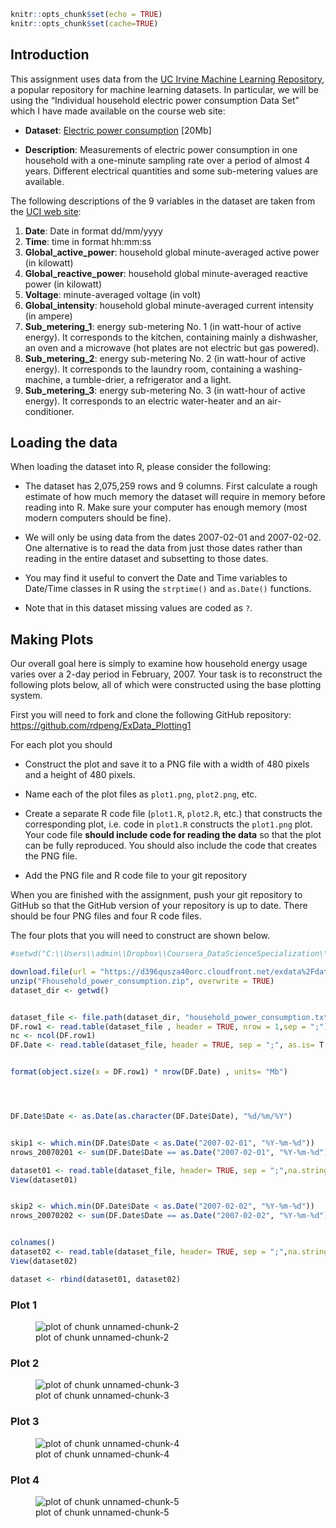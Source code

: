 
```r
knitr::opts_chunk$set(echo = TRUE)
knitr::opts_chunk$set(cache=TRUE)
```

## Introduction

This assignment uses data from
the <a href="http://archive.ics.uci.edu/ml/">UC Irvine Machine
Learning Repository</a>, a popular repository for machine learning
datasets. In particular, we will be using the "Individual household
electric power consumption Data Set" which I have made available on
the course web site:


* <b>Dataset</b>: <a href="https://d396qusza40orc.cloudfront.net/exdata%2Fdata%2Fhousehold_power_consumption.zip">Electric power consumption</a> [20Mb]

* <b>Description</b>: Measurements of electric power consumption in
one household with a one-minute sampling rate over a period of almost
4 years. Different electrical quantities and some sub-metering values
are available.


The following descriptions of the 9 variables in the dataset are taken
from
the <a href="https://archive.ics.uci.edu/ml/datasets/Individual+household+electric+power+consumption">UCI
web site</a>:

<ol>
<li><b>Date</b>: Date in format dd/mm/yyyy </li>
<li><b>Time</b>: time in format hh:mm:ss </li>
<li><b>Global_active_power</b>: household global minute-averaged active power (in kilowatt) </li>
<li><b>Global_reactive_power</b>: household global minute-averaged reactive power (in kilowatt) </li>
<li><b>Voltage</b>: minute-averaged voltage (in volt) </li>
<li><b>Global_intensity</b>: household global minute-averaged current intensity (in ampere) </li>
<li><b>Sub_metering_1</b>: energy sub-metering No. 1 (in watt-hour of active energy). It corresponds to the kitchen, containing mainly a dishwasher, an oven and a microwave (hot plates are not electric but gas powered). </li>
<li><b>Sub_metering_2</b>: energy sub-metering No. 2 (in watt-hour of active energy). It corresponds to the laundry room, containing a washing-machine, a tumble-drier, a refrigerator and a light. </li>
<li><b>Sub_metering_3</b>: energy sub-metering No. 3 (in watt-hour of active energy). It corresponds to an electric water-heater and an air-conditioner.</li>
</ol>

## Loading the data





When loading the dataset into R, please consider the following:

* The dataset has 2,075,259 rows and 9 columns. First
calculate a rough estimate of how much memory the dataset will require
in memory before reading into R. Make sure your computer has enough
memory (most modern computers should be fine).

* We will only be using data from the dates 2007-02-01 and
2007-02-02. One alternative is to read the data from just those dates
rather than reading in the entire dataset and subsetting to those
dates.

* You may find it useful to convert the Date and Time variables to
Date/Time classes in R using the `strptime()` and `as.Date()`
functions.

* Note that in this dataset missing values are coded as `?`.


## Making Plots

Our overall goal here is simply to examine how household energy usage
varies over a 2-day period in February, 2007. Your task is to
reconstruct the following plots below, all of which were constructed
using the base plotting system.

First you will need to fork and clone the following GitHub repository:
[https://github.com/rdpeng/ExData_Plotting1](https://github.com/rdpeng/ExData_Plotting1)


For each plot you should

* Construct the plot and save it to a PNG file with a width of 480
pixels and a height of 480 pixels.

* Name each of the plot files as `plot1.png`, `plot2.png`, etc.

* Create a separate R code file (`plot1.R`, `plot2.R`, etc.) that
constructs the corresponding plot, i.e. code in `plot1.R` constructs
the `plot1.png` plot. Your code file **should include code for reading
the data** so that the plot can be fully reproduced. You should also
include the code that creates the PNG file.

* Add the PNG file and R code file to your git repository

When you are finished with the assignment, push your git repository to
GitHub so that the GitHub version of your repository is up to
date. There should be four PNG files and four R code files.


The four plots that you will need to construct are shown below. 

```r
#setwd("C:\\Users\\admin\\Dropbox\\Coursera_DataScienceSpecialization\\Exploratory Data Analysis\\project\\ExploratoryDataAnalysisProj1")

download.file(url = "https://d396qusza40orc.cloudfront.net/exdata%2Fdata%2Fhousehold_power_consumption.zip", destfile = "Fhousehold_power_consumption.zip")
unzip("Fhousehold_power_consumption.zip", overwrite = TRUE)
dataset_dir <- getwd()


dataset_file <- file.path(dataset_dir, "household_power_consumption.txt")
DF.row1 <- read.table(dataset_file , header = TRUE, nrow = 1,sep = ";")
nc <- ncol(DF.row1)
DF.Date <- read.table(dataset_file, header = TRUE, sep = ";", as.is= T, colClasses = c(NA, rep("NULL", nc-1)) )


format(object.size(x = DF.row1) * nrow(DF.Date) , units= "Mb")




DF.Date$Date <- as.Date(as.character(DF.Date$Date), "%d/%m/%Y")


skip1 <- which.min(DF.Date$Date < as.Date("2007-02-01", "%Y-%m-%d"))
nrows_20070201 <- sum(DF.Date$Date == as.Date("2007-02-01", "%Y-%m-%d"))

dataset01 <- read.table(dataset_file, header= TRUE, sep = ";",na.strings="?",  skip = skip1, nrows = nrows_20070201)
View(dataset01)


skip2 <- which.min(DF.Date$Date < as.Date("2007-02-02", "%Y-%m-%d"))
nrows_20070202 <- sum(DF.Date$Date == as.Date("2007-02-02", "%Y-%m-%d"))


colnames()
dataset02 <- read.table(dataset_file, header= TRUE, sep = ";",na.strings="?",  skip = skip2, nrows = nrows_20070202)
View(dataset02)

dataset <- rbind(dataset01, dataset02)

```
### Plot 1


![plot of chunk unnamed-chunk-2](figure/unnamed-chunk-2.png) 


### Plot 2

![plot of chunk unnamed-chunk-3](figure/unnamed-chunk-3.png) 


### Plot 3

![plot of chunk unnamed-chunk-4](figure/unnamed-chunk-4.png) 


### Plot 4

![plot of chunk unnamed-chunk-5](figure/unnamed-chunk-5.png) 

